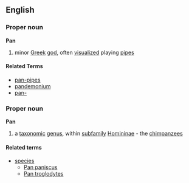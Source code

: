 ==English==
===Proper noun===
'''Pan'''
# minor [[Greek]] [[god]], often [[visualized]] playing [[pipes]]
====Related Terms====
*[[pan-pipes]]
*[[pandemonium]]
*[[pan-]]

===Proper noun===
{{wikipedia}}
'''Pan'''
#a [[taxonomic]] [[genus]], within [[subfamily]] [[Homininae]] - the [[chimpanzee]]s
====Related terms====
{{wikispecies}}
*[[species]]
**[[Pan paniscus]]
**[[Pan troglodytes]]